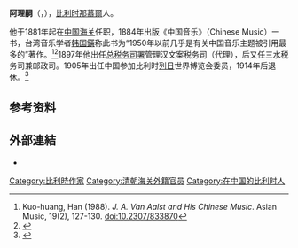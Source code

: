 '''阿理嗣'''（{{lang-nl|Jules A. van Aalst}}，{{bd|1858年|10月14日|20世纪|？|catIdx=A}}），[[比利时|比利时]][[那慕爾|那慕爾]]人。

他于1881年起在[[中国海关|中国海关]]任职，1884年出版《中国音乐》（Chinese Music）一书，台湾音乐学者[[韩国鐄|韩国鐄]]称此书为“1950年以前几乎是有关中国音乐主题被引用最多的”著作。<ref>Kuo-huang, Han (1988). ''J. A. Van Aalst and His Chinese Music''. Asian Music, 19(2), 127-130. doi:10.2307/833870</ref><ref>{{cite journal|title=清末比利时人阿里嗣的《中国音乐》|author=林青华（香港浸会大学音乐系）|journal=《中央音乐学院学报》2003年第1期}}</ref>1897年他出任[[总税务司署|总税务司署]]管理汉文案税务司（代理），后又任三水税务司兼邮政司。1905年出任中国参加比利时[[列日|列日]]世界博览会委员，1914年后退休。<ref>{{cite book|title=《近代来华外国人名辞典》|publisher=中国社会科学出版社|author=中国社会科学院近代史研究所翻译室|year=1981}}</ref>

== 参考资料 ==
{{reflist}}

== 外部連結 ==
* {{Internet Archive|chinesemusic00vana|''Chinese Music''}}

{{Belgium-bio-stub}}
{{Authority control}}
{{DEFAULTSORT:Aalst, Jules A. van}}
[[Category:比利時作家|Category:比利時作家]]
[[Category:清朝海关外籍官员|Category:清朝海关外籍官员]]
[[Category:在中国的比利时人|Category:在中国的比利时人]]